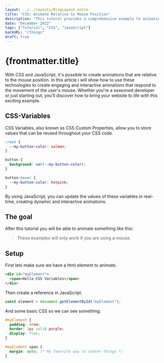 ```yaml
---
layout: ../../layouts/BlogLayout.astro
title: "CSS: Animate Relative to Mouse Position"
description: "This tutoral provides a comprehensive example to animating with CSS-Variables and JavaScript, relative to the mouse position."
date: "December 2022"
tags: ["Tutorial", "CSS", "JavaScript"]
backURL: "/things"
draft: true
---
```



# {frontmatter.title}

With CSS and JavaScript, it's possible to create animations that are relative to the mouse position.
In this article i will show how to use these technologies to create engaging and interactive animations that respond to the movement of the user's mouse.
Whether you're a seasoned developer or just starting out, you'll discover how to bring your website to life with this exciting example.

## CSS-Variables

CSS Variables, also known as CSS Custom Properties, allow you to store values that can be reused throughout your CSS code.

```css
:root {
  --my-button-color: salmon;
}

button {
  background: var(--my-button-color);
}

button:hover {
  --my-button-color: hotpink;
}
```

By using JavaScript, you can update the values of these variables in real-time, creating dynamic and interactive animations.

## The goal

After this tutorial you will be able to animate something like this:

<Demo client:load/>

> These examples will only work if you are using a mouse.

## Setup

First lets make sure we have a html element to animate.

```html
<div id="myElement">
  <span>Hello CSS Variables</span>
</div>
```

Then create a reference in JavaScript.

```js
const element = document.getElementById("myElement");
```

And some basic CSS so we can see something.

```css
#myElement {
  padding: 4rem;
  border: 1px solid purple;
  display: flex;
}

#myElement span {
  margin: auto; /* My favorite way to center things */
}
```

